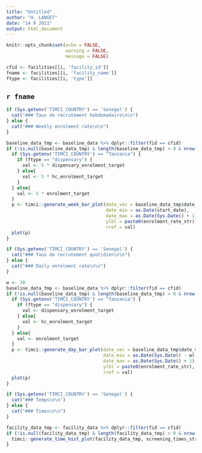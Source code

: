 ```yaml
---
title: "Untitled"
author: "H. LANGET"
date: "14 9 2021"
output: html_document
---
```


```r
knitr::opts_chunk$set(echo = FALSE,
                      warning = FALSE,
                      message = FALSE)
```

```r
cfid <- facilities[[i, 'facility_id']]
fname <- facilities[[i, 'facility_name']]
ftype <- facilities[[i, 'type']]
```

## `r fname`

```r
if (Sys.getenv('TIMCI_COUNTRY') == 'Senegal') {
  cat("### Taux de recrutement hebdomadaire\n\n")
} else {
  cat("### Weekly enrolment rate\n\n")
}
```

```r
baseline_data_tmp <- baseline_data %>% dplyr::filter(fid == cfid)
if (!is.null(baseline_data_tmp) & length(baseline_data_tmp) > 0 & nrow(baseline_data_tmp) > 0) {
  if (Sys.getenv('TIMCI_COUNTRY') == "Tanzania") {
    if (ftype == "dispensary") {
      val <- 5 * dispensary_enrolment_target
    } else{
      val <- 5 * hc_enrolment_target
    }
  } else{
    val <- 5 * enrolment_target
  }
  p <- timci::generate_week_bar_plot(date_vec = baseline_data_tmp$date_visit,
                                     date_min = as.Date(start_date),
                                     date_max = as.Date(Sys.Date() + 1),
                                     ylbl = paste0(enrolment_rate_str),
                                     rref = val)
  plot(p)
}
```

```r
if (Sys.getenv('TIMCI_COUNTRY') == 'Senegal') {
  cat("### Taux de recrutement quotidien\n\n")
} else {
  cat("### Daily enrolment rate\n\n")
}
```

```r
w <- 30
baseline_data_tmp <- baseline_data %>% dplyr::filter(fid == cfid)
if (!is.null(baseline_data_tmp) & length(baseline_data_tmp) > 0 & nrow(baseline_data_tmp) > 0) {
  if (Sys.getenv('TIMCI_COUNTRY') == "Tanzania") {
    if (ftype == "dispensary") {
      val <- dispensary_enrolment_target
    } else{
      val <- hc_enrolment_target
    }
  } else{
    val <- enrolment_target
  }
  p <- timci::generate_day_bar_plot(date_vec = baseline_data_tmp$date_visit,
                                    date_min = as.Date(Sys.Date() - w),
                                    date_max = as.Date(Sys.Date() + 1),
                                    ylbl = paste0(enrolment_rate_str),
                                    rref = val)
  plot(p)
}
```

```r
if (Sys.getenv('TIMCI_COUNTRY') == 'Senegal') {
  cat("### Temps\n\n")
} else {
  cat("### Times\n\n")
}
```

```r
facility_data_tmp <- facility_data %>% dplyr::filter(fid == cfid)
if (!is.null(facility_data_tmp) & length(facility_data_tmp) > 0 & nrow(facility_data_tmp) > 0) {
  timci::generate_time_hist_plot(facility_data_tmp, screening_times_str)
}
```
